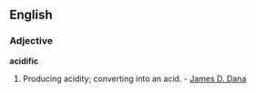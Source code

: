 ==English==
===Adjective===
'''acidific'''

# Producing acidity; converting into an acid. - [[James D. Dana]]